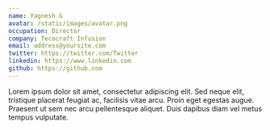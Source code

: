 ```yaml
---
name: Yagnesh G
avatar: /static/images/avatar.png
occupation: Director
company: Tecocraft Infusion
email: address@yoursite.com
twitter: https://twitter.com/Twitter
linkedin: https://www.linkedin.com
github: https://github.com
---
```


Lorem ipsum dolor sit amet, consectetur adipiscing elit. Sed neque elit, tristique placerat feugiat ac, facilisis vitae arcu. Proin eget egestas augue. Praesent ut sem nec arcu pellentesque aliquet. Duis dapibus diam vel metus tempus vulputate.
